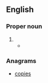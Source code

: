 {{also|scopie}}

==English==

===Proper noun===
{{en-proper noun}}

# {{obsolete spelling of|Skopje|lang=en}}
#* {{quote-book
|year=1917
|author=D. Misheff
|title=The Truth About Macedonia
|url=http://books.google.com/books?id=peQ4AAAAIAAJ
|publisher=Pochon-Jent & Bühler
|page=25
|passage=In '''Scopie''' there are three Bulgarian schools; the two have about 60 scholars each, and the third, the largest of the three, has more than 100 scholars.}}

===Anagrams===
* [[copies#English|copies]]